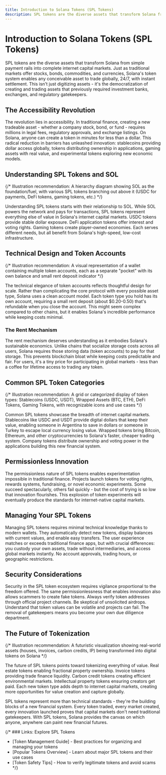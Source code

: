 ```yaml
---
title: Introduction to Solana Tokens (SPL Tokens)
description: SPL tokens are the diverse assets that transform Solana from simple payment rails into complete internet capital markets - enabling any conceivable asset to trade globally, 24/7, with instant settlement.
---
```


# Introduction to Solana Tokens (SPL Tokens)

SPL tokens are the diverse assets that transform Solana from simple payment rails into complete internet capital markets. Just as traditional markets offer stocks, bonds, commodities, and currencies, Solana's token system enables any conceivable asset to trade globally, 24/7, with instant settlement. This isn't just digitizing assets - it's the democratization of creating and trading assets that previously required investment banks, exchanges, and regulatory gatekeepers.

## The Accessibility Revolution

The revolution lies in accessibility. In traditional finance, creating a new tradeable asset - whether a company stock, bond, or fund - requires millions in legal fees, regulatory approvals, and exchange listings. On Solana, anyone can create a token in minutes for less than a dollar. This radical reduction in barriers has unleashed innovation: stablecoins providing dollar access globally, tokens distributing ownership in applications, gaming assets with real value, and experimental tokens exploring new economic models.

## Understanding SPL Tokens and SOL

{/* Illustration recommendation: A hierarchy diagram showing SOL as the foundation/fuel, with various SPL tokens branching out above it (USDC for payments, DeFi tokens, gaming tokens, etc.) */}

Understanding SPL tokens starts with their relationship to SOL. While SOL powers the network and pays for transactions, SPL tokens represent everything else of value in Solana's internet capital markets. USDC tokens provide stable dollar exposure. DeFi application tokens offer interest and voting rights. Gaming tokens create player-owned economies. Each serves different needs, but all benefit from Solana's high-speed, low-cost infrastructure.

## Technical Design and Token Accounts

{/* Illustration recommendation: A visual representation of a wallet containing multiple token accounts, each as a separate "pocket" with its own balance and small rent deposit indicator */}

The technical elegance of token accounts reflects thoughtful design for scale. Rather than complicating the core protocol with every possible asset type, Solana uses a clean account model. Each token type you hold has its own account, requiring a small rent deposit (about $0.20-0.50) that's refundable when you close the account. This might seem complex compared to other chains, but it enables Solana's incredible performance while keeping costs minimal.

### The Rent Mechanism

The rent mechanism deserves understanding as it embodies Solana's sustainable economics. Unlike chains that socialize storage costs across all users, Solana requires those storing data (token accounts) to pay for that storage. This prevents blockchain bloat while keeping costs predictable and fair. For users, it's a tiny price for participating in global markets - less than a coffee for lifetime access to trading any token.

## Common SPL Token Categories

{/* Illustration recommendation: A grid or categorized display of token types: Stablecoins (USDC, USDT), Wrapped Assets (BTC, ETH), DeFi Tokens, Gaming Tokens, with recognizable icons and use cases */}

Common SPL tokens showcase the breadth of internet capital markets. Stablecoins like USDC and USDT provide digital dollars that keep their value, enabling someone in Argentina to save in dollars or someone in Turkey to escape local currency losing value. Wrapped tokens bring Bitcoin, Ethereum, and other cryptocurrencies to Solana's faster, cheaper trading system. Company tokens distribute ownership and voting power in the applications building this new financial system.

## Permissionless Innovation

The permissionless nature of SPL tokens enables experimentation impossible in traditional finance. Projects launch tokens for voting rights, rewards systems, fundraising, or novel economic experiments. Some succeed spectacularly, others fail quickly - but the cost of trying is so low that innovation flourishes. This explosion of token experiments will eventually produce the standards for internet-native capital markets.

## Managing Your SPL Tokens

Managing SPL tokens requires minimal technical knowledge thanks to modern wallets. They automatically detect new tokens, display balances with current values, and enable easy transfers. The user experience matches or exceeds traditional finance apps, but with crucial differences: you custody your own assets, trade without intermediaries, and access global markets instantly. No account approvals, trading hours, or geographic restrictions.

## Security Considerations

Security in the SPL token ecosystem requires vigilance proportional to the freedom offered. The same permissionlessness that enables innovation also allows scammers to create fake tokens. Always verify token addresses through official project channels. Be skeptical of unsolicited airdrops. Understand that token values can be volatile and projects can fail. The removal of gatekeepers means you become your own due diligence department.

## The Future of Tokenization

{/* Illustration recommendation: A futuristic visualization showing real-world assets (houses, invoices, carbon credits, IP) being transformed into digital tokens on Solana */}

The future of SPL tokens points toward tokenizing everything of value. Real estate tokens enabling fractional property ownership. Invoice tokens providing trade finance liquidity. Carbon credit tokens creating efficient environmental markets. Intellectual property tokens ensuring creators get paid. Each new token type adds depth to internet capital markets, creating more opportunities for value creation and capture globally.

SPL tokens represent more than technical standards - they're the building blocks of a new financial system. Every token traded, every market created, every innovation launched proves that capital markets don't need traditional gatekeepers. With SPL tokens, Solana provides the canvas on which anyone, anywhere can paint new financial futures.

{/* ### Links: Explore SPL Tokens
- [Token Management Guide] - Best practices for organizing and managing your tokens
- [Popular Tokens Overview] - Learn about major SPL tokens and their use cases
- [Token Safety Tips] - How to verify legitimate tokens and avoid scams */}